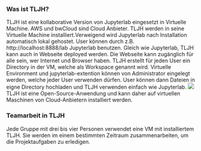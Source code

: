 ### Was ist TLJH?

TLJH ist eine kollaborative Version von Jupyterlab eingesetzt in Virtuelle Machine. AWS und bwCloud sind Cloud Anbieter. TLJH werden in seine Virtuelle Machine installiert.Verweigend wird Jupyterlab nach Installation automatisch lokal gehostet. User können durch z.B. http://localhost:8888/lab Jupyterlab benutzen. Gleich wie Jupyterlab, TLJH kann auch in Webseite deployed werden. Die Webseite kann zugänglich für alle sein, wer Internet und Browser haben. TLJH erstellt für jeden User ein Directory in der VM, welche als Workspace genannt wird. Virtuelle Environment und jupyterlab-extention können von Administrator eingelegt werden, welche jeder User verwenden dürfen. User können dann Dateien in eigne Directory hochladen und TLJH verwenden einfach wie Jupyterlab. 
![](../../Images/Ab1.png)
TLJH ist eine Open-Source-Anwendung und kann daher auf virtuellen Maschinen von Cloud-Anbietern installiert werden.

### Teamarbeit in TLJH

Jede Gruppe mit drei bis vier Personen verwendet eine VM mit installiertem TLJH. Sie werden im einem bestimmten Zeitraum zusammenarbeiten, um die Projektaufgaben zu erledigen.
